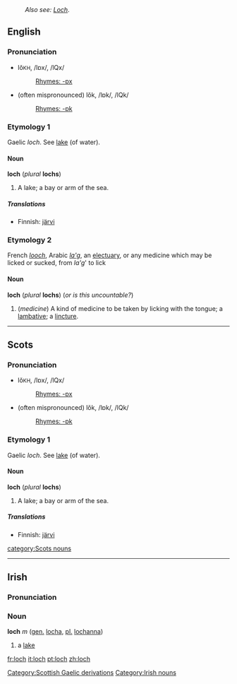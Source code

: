 {{wikipedia}}
:''Also see: [[Loch]]''.

==English==
===Pronunciation===
*lŏ<small>KH</small>, /lɒx/, /lQx/
*:[[Rhymes:English:-ɒx|Rhymes: -ɒx]]
*(often mispronounced) lŏk, /lɒk/, /lQk/
*:[[Rhymes:English:-ɒk|Rhymes: -ɒk]]

===Etymology 1===
Gaelic ''loch''. See [[lake]] (of water).

====Noun====
'''loch''' (''plural'' '''lochs''')

# {{Scotland}} A lake; a bay or arm of the sea.

=====Translations=====
*Finnish: [[järvi]]

===Etymology 2===
French ''[[looch]]'', Arabic ''[[la'g]]'', an [[electuary]], or any medicine which may be licked or sucked, from ''la'g''' to lick

====Noun====
'''loch''' (''plural'' '''lochs''') (''or is this uncountable?'')
#(''medicine'') A kind of medicine to be taken by licking with the tongue; a [[lambative]]; a [[lincture]].

[[Category:Scottish Gaelic derivations]]

----

==Scots==
===Pronunciation===
*lŏ<small>KH</small>, /lɒx/, /lQx/
*:[[Rhymes:English:-ɒx|Rhymes: -ɒx]]
*(often mispronounced) lŏk, /lɒk/, /lQk/
*:[[Rhymes:English:-ɒk|Rhymes: -ɒk]]

===Etymology 1===
Gaelic ''loch''. See [[lake]] (of water).

====Noun====
'''loch''' (''plural'' '''lochs''')

# A lake; a bay or arm of the sea.

=====Translations=====
*Finnish: [[järvi]]

[[category:Scots nouns]]

----
==Irish==
===Pronunciation===
{{IPA|[lox]}}
===Noun===
'''loch''' ''m'' ([[genitive|gen.]] [[locha]], [[plural|pl.]] [[lochanna]])
#a [[lake]]

[[Category:Irish nouns]]

[[fr:loch]]
[[it:loch]]
[[pt:loch]]
[[zh:loch]]